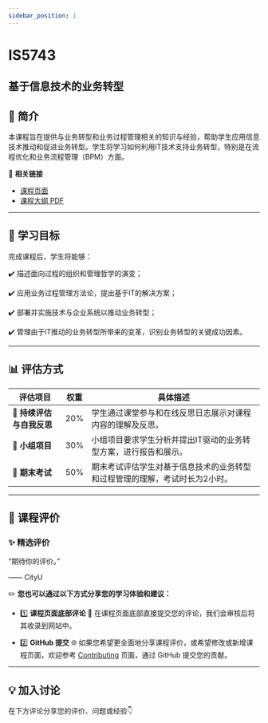 ```yaml
---
sidebar_position: 1
---
```


# IS5743
## 基于信息技术的业务转型

## **📘 简介**
本课程旨在提供与业务转型和业务过程管理相关的知识与经验，帮助学生应用信息技术推动和促进业务转型。学生将学习如何利用IT技术支持业务转型，特别是在流程优化和业务流程管理（BPM）方面。

🔗 **相关链接**
- [课程页面](https://www.cityu.edu.hk/catalogue/pg/202425/course/IS5743.htm)
- [课程大纲 PDF](https://www.cityu.edu.hk/catalogue/pg/202425/course/IS5743.pdf)

---

## **🎯 学习目标**

完成课程后，学生将能够：

✔️ 描述面向过程的组织和管理哲学的演变；

✔️ 应用业务过程管理方法论，提出基于IT的解决方案；

✔️ 部署并实施技术与企业系统以推动业务转型；

✔️ 管理由于IT推动的业务转型所带来的变革，识别业务转型的关键成功因素。

---

## **📊 评估方式**

| **评估项目**          | **权重** | **具体描述**                                                                                       |
|----------------------|---------|---------------------------------------------------------------------------------------------------|
| **📄 持续评估与自我反思** | 20%     | 学生通过课堂参与和在线反思日志展示对课程内容的理解及反思。                                       |
| **📄 小组项目**       | 30%     | 小组项目要求学生分析并提出IT驱动的业务转型方案，进行报告和展示。                                 |
| **📝 期末考试**       | 50%     | 期末考试评估学生对基于信息技术的业务转型和过程管理的理解，考试时长为2小时。                    |

---

## **💬 课程评价**

### ✨ **精选评价**
<div className={commentStyles.commentBox}>
    <p className={commentStyles.commentText}>
        “期待你的评价。”
    </p>
    <p className={commentStyles.commentAuthor}>—— CityU</p>
</div>

✏️ **您也可以通过以下方式分享您的学习体验和建议：**

- 1️⃣ **课程页面底部评论**
💬 在课程页面底部直接提交您的评论，我们会审核后将其收录到网站中。

- 2️⃣ **GitHub 提交**
🌐 如果您希望更全面地分享课程评价，或希望修改或新增课程页面，欢迎参考 [Contributing](https://penjc.github.io/CityU/contributing) 页面，通过 GitHub 提交您的贡献。


---

## **💡 加入讨论**

在下方评论分享您的评价、问题或经验👇
<Utterances />
